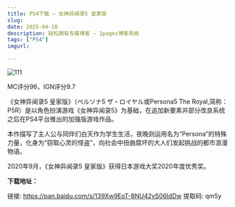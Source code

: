 ```yaml
---
title: PS4下载 — 女神异闻录5 皇家版
slug: 
date: 2025-04-18
description: 轻松拥有专属博客 — 1pages博客系统
tags: ["PS4"]
imgurl: 

---
```


![111](https://www.vgter.net/wp-content/uploads/2020/12/706737_front_cn.jpg)

MC评分96，IGN评分9.7

《女神异闻录5 皇家版》（ペルソナ5 ザ・ロイヤル或Persona5 The Royal,简称：P5R）是以角色扮演游戏《女神异闻录5》为基础，在追加新要素并部分改良系统之后在PS4平台推出的加强版游戏作品。

本作描写了主人公与同伴们白天作为学生生活，夜晚则运用名为“Persona”的特殊力量，化身为“窃取心灵的怪盗”，向社会中扭曲腐坏的大人们发起挑战的都市浪漫物语。

2020年9月，《女神异闻录5 皇家版》获得日本游戏大奖2020年度优秀奖。

**下载地址：**

链接: <https://pan.baidu.com/s/139Xw9EoT-8NU42yS06IdDw> 提取码: qm5y

